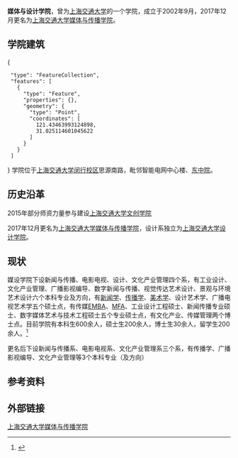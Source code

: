 {{Infobox University Department
 |名称              =媒体与设计学院
 |其他名称        =School of Media & Design
 |徽标              =
 |徽标说明        =
 |图像名称        =
 |图像大小        =
 |图像说明        =
 |拉丁名称        =
 |隶属              =[[上海交通大学|上海交通大学]]
 |建立时间        =2002年9月
 |关闭时间        =
 |类型              =学院
 |下属              =
 |主管官员        =
 |主席              =
 |院长              =[[张国良|张国良]]
 |常务副院长     =
 |副院长           =[[李本乾|李本乾]]、[[刘士林|刘士林]]
 |系主任           =
 |所长              =
 |部长              =
 |主任              =
 |党委书记        =[[葛卫华|葛卫华]]
 |头衔              =名誉院长
 |头衔人名        =[[杨伟光|杨伟光]]
 |教师              =
 |员工              =
 |学生              =
 |本科生           =
 |研究生           =
 |博士生           =
 |其他学生        =
 |地址              ={{CHN}}[[上海市|上海市]][[闵行区|闵行区]]
 |国家              =
 |省                 =
 |市                 =
 |坐标              =
 |网址              =[http://smd.sjtu.edu.cn/]
 |标志              =
 |脚注              =
}}

'''媒体与设计学院'''，曾为[[上海交通大学|上海交通大学]]的一个学院，成立于2002年9月，2017年12月更名为[[上海交通大学媒体与传播学院|上海交通大学媒体与传播学院]]。

==学院建筑==
<mapframe latitude="31.027838" longitude="121.432679" zoom="15" width="400" height="264" align="left">
{
  "type": "FeatureCollection",
  "features": [
    {
      "type": "Feature",
      "properties": {},
      "geometry": {
        "type": "Point",
        "coordinates": [
          121.43463993124898,
          31.025114601045622
        ]
      }
    }
  ]
}
</mapframe>
学院位于[[上海交通大学闵行校区|上海交通大学闵行校区]]思源南路，毗邻智能电网中心楼、[[东中院|东中院]]。<center></center>

==历史沿革==

2015年部分师资力量参与建设[[上海交通大学上海交大-南加州大学文化创意产业学院|上海交通大学文创学院]]

2017年12月更名为[[上海交通大学媒体与传播学院|上海交通大学媒体与传播学院]]，设计系独立为[[上海交通大学设计学院|上海交通大学设计学院]]。

==现状==

媒设学院下设新闻与传播、电影电视、设计、文化产业管理四个系，有工业设计、文化产业管理、广播影视编导、数字新闻与传播、视觉传达艺术设计、景观与环境艺术设计六个本科专业及方向，有[[新闻学|新闻学]]、[[传播学|传播学]]、[[美术学|美术学]]、设计艺术学、广播电视艺术学五个硕士点，有传媒[[EMBA|EMBA]]、[[MFA|MFA]]、工业设计工程硕士、新闻传播专业硕士、数字媒体艺术与技术工程硕士五个专业硕士点，有文化产业、传媒管理两个博士点。目前学院有本科生600余人，硕士生200余人，博士生30余人，留学生200余人。<ref>{{Cite web |url=http://smd.sjtu.edu.cn/?page_id=2 |title=关于学院 |access-date=2012-03-09 |archive-date=2022-03-31 |archive-url=https://web.archive.org/web/20220331105436/https://smd.sjtu.edu.cn/?page_id=2 }}</ref>

更名后下设新闻与传播系、电影电视系、文化产业管理系三个系，有传播学、广播影视编导、文化产业管理等3个本科专业（及方向）

==参考资料==
{{reflist}}

==外部链接==

[http://smd.sjtu.edu.cn/ 上海交通大学媒体与传播学院] {{Wayback|url=http://smd.sjtu.edu.cn/ |date=20220501215529 }}

{{上海交通大学}}